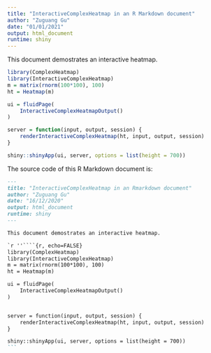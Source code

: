 ```yaml
---
title: "InteractiveComplexHeatmap in an R Markdown document"
author: "Zuguang Gu"
date: "01/01/2021"
output: html_document
runtime: shiny
---
```


This document demostrates an interactive heatmap.

```r
library(ComplexHeatmap)
library(InteractiveComplexHeatmap)
m = matrix(rnorm(100*100), 100)
ht = Heatmap(m)

ui = fluidPage(
    InteractiveComplexHeatmapOutput()
)

server = function(input, output, session) {
    renderInteractiveComplexHeatmap(ht, input, output, session)
}

shiny::shinyApp(ui, server, options = list(height = 700))
```


The source code of this R Markdown document is:

````markdown
---
title: "InteractiveComplexHeatmap in an Rmarkdown document"
author: "Zuguang Gu"
date: "16/12/2020"
output: html_document
runtime: shiny
---

This document demostrates an interactive heatmap.

`r ''````{r, echo=FALSE}
library(ComplexHeatmap)
library(InteractiveComplexHeatmap)
m = matrix(rnorm(100*100), 100)
ht = Heatmap(m)

ui = fluidPage(
    InteractiveComplexHeatmapOutput()
)


server = function(input, output, session) {
    renderInteractiveComplexHeatmap(ht, input, output, session)
}

shiny::shinyApp(ui, server, options = list(height = 700))
```
````
